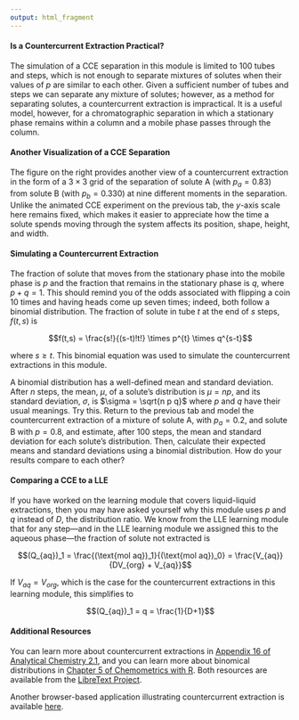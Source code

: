 ```yaml
---
output: html_fragment
---
```


<!-- text for wrapping up -->

#### Is a Countercurrent Extraction Practical?

The simulation of a CCE separation in this module is limited to $100$ tubes and steps, which is not enough to separate mixtures of solutes when their values of *p* are similar to each other. Given a sufficient number of tubes and steps we can separate any mixture of solutes; however, as a method for separating solutes, a countercurrent extraction is impractical. It is a useful model, however, for a chromatographic separation in which a stationary phase remains within a column and a mobile phase passes through the column.

#### Another Visualization of a CCE Separation

The figure on the right provides another view of a countercurrent extraction in the form of a $3 \times 3$ grid of the separation of solute A (with $p_a = 0.83)$ from solute B (with $p_b = 0.330$) at nine different moments in the separation. Unlike the animated CCE experiment on the previous tab, the *y*-axis scale here remains fixed, which makes it easier to appreciate how the time a solute spends moving through the system affects its position, shape, height, and width. 

#### Simulating a Countercurrent Extraction

The fraction of solute that moves from the stationary phase into the mobile phase is *p* and the fraction that remains in the stationary phase is *q*, where $p + q = 1$. This should remind you of the odds associated with flipping a coin $10$ times and having heads come up seven times; indeed, both follow a binomial distribution. The fraction of solute in tube *t* at the end of *s* steps, $f(t,s)$ is

$$f(t,s) = \frac{s!}{(s-t)!t!} \times p^{t} \times q^{s-t}$$

where $s \ge t$. This binomial equation was used to simulate the countercurrent extractions in this module.

A binomial distribution has a well-defined mean and standard deviation. After $n$ steps, the mean, $\mu$, of a solute's distribution is $\mu = np$, and its standard deviation, $\sigma$, is $\sigma = \sqrt{n p q}$ where $p$ and $q$ have their usual meanings. Try this. Return to the previous tab and model the countercurrent extraction of a mixture of solute A, with $p_a = 0.2$, and solute B with $p = 0.8$, and estimate, after $100$ steps, the mean and standard deviation for each solute's distribution. Then, calculate their expected means and standard deviations using a binomial distribution. How do your results compare to each other?

#### Comparing a CCE to a LLE

If you have worked on the learning module that covers liquid-liquid extractions, then you may have asked yourself why this module uses $p$ and $q$ instead of $D$, the distribution ratio. We know from the LLE learning module that for any step---and in the LLE learning module we assigned this to the aqueous phase---the fraction of solute not extracted is

$$(Q_{aq})_1 = \frac{(\text{mol aq})_1}{(\text{mol aq})_0} = \frac{V_{aq}}{DV_{org} + V_{aq}}$$

If $V_{aq} = V_{org}$, which is the case for the countercurrent extractions in this learning module, this simplifies to

$$(Q_{aq})_1 = q = \frac{1}{D+1}$$

#### Additional Resources

You can learn more about countercurrent extractions in [Appendix 16 of Analytical Chemistry 2.1](https://chem.libretexts.org/Bookshelves/Analytical_Chemistry/Analytical_Chemistry_2.1_(Harvey)/16%3A_Appendix/16.16%3A_Countercurrent_Separations), and you can learn more about binomical distributions in [Chapter 5 of Chemometrics with R](https://chem.libretexts.org/Bookshelves/Analytical_Chemistry/Chemometrics_Using_R_(Harvey)/05%3A_The_Distribution_of_Data). Both resources are available from the [LibreText Project](https://libretexts.org/).

Another browser-based application illustrating countercurrent extraction is available [here](http://195.134.76.37/applets/AppletCraig/Appl_Craig2.html).




